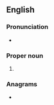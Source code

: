 {{also|nomas|Nomas|nomás}}
==English==

===Pronunciation===
* {{a|US}} {{IPA|en|/ˈnoʊ.mæs/}}

===Proper noun===
{{en-proper noun}}

# {{lb|en|US}} {{acronym of|en|{{w|National Organization for Men Against Sexism}}}}

===Anagrams===
* {{anagrams|en|a=amnos|Manso|Mason|Osman|manos|mason|moans|monas|soman}}

{{cln|en|acronyms}}
{{C|en|Organizations}}